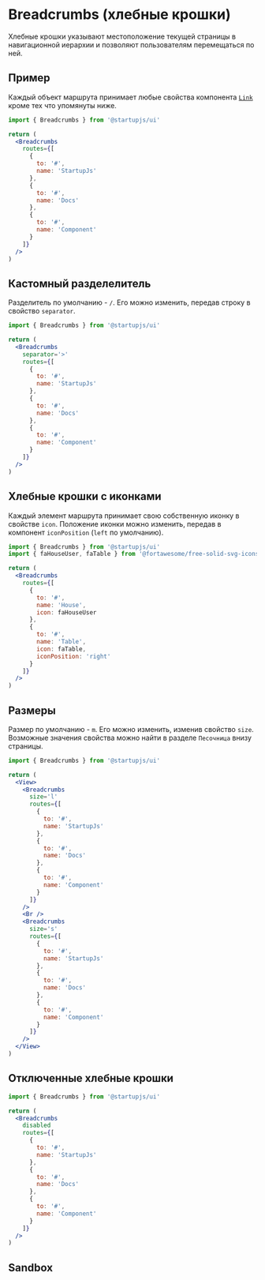 
# Breadcrumbs (хлебные крошки)

Хлебные крошки указывают местоположение текущей страницы в навигационной иерархии и позволяют пользователям перемещаться по ней.

## Пример

Каждый объект маршрута принимает любые свойства компонента [`Link`](/docs/ru/components/Link) кроме тех что упомянуты ниже.

```jsx
import { Breadcrumbs } from '@startupjs/ui'
```

```jsx example
return (
  <Breadcrumbs
    routes={[
      {
        to: '#',
        name: 'StartupJs'
      },
      {
        to: '#',
        name: 'Docs'
      },
      {
        to: '#',
        name: 'Component'
      }
    ]}
  />
)
```


## Кастомный разделелитель

Разделитель по умолчанию - `/`. Его можно изменить, передав строку в свойство `separator`.

```jsx
import { Breadcrumbs } from '@startupjs/ui'
```

```jsx example
return (
  <Breadcrumbs
    separator='>'
    routes={[
      {
        to: '#',
        name: 'StartupJs'
      },
      {
        to: '#',
        name: 'Docs'
      },
      {
        to: '#',
        name: 'Component'
      }
    ]}
  />
)
```

## Хлебные крошки с иконками
Каждый элемент маршрута принимает свою собственную иконку в свойстве `icon`. Положение иконки можно изменить, передав в компонент `iconPosition` (`left` по умолчанию).

```jsx
import { Breadcrumbs } from '@startupjs/ui'
import { faHouseUser, faTable } from '@fortawesome/free-solid-svg-icons'
```

```jsx example
return (
  <Breadcrumbs
    routes={[
      {
        to: '#',
        name: 'House',
        icon: faHouseUser
      },
      {
        to: '#',
        name: 'Table',
        icon: faTable,
        iconPosition: 'right'
      }
    ]}
  />
)
```

## Размеры

Размер по умолчанию - `m`. Его можно изменить, изменив свойство `size`. Возможные значения свойства можно найти в разделе `Песочница` внизу страницы.

```jsx
import { Breadcrumbs } from '@startupjs/ui'
```

```jsx example
return (
  <View>
    <Breadcrumbs
      size='l'
      routes={[
        {
          to: '#',
          name: 'StartupJs'
        },
        {
          to: '#',
          name: 'Docs'
        },
        {
          to: '#',
          name: 'Component'
        }
      ]}
    />
    <Br />
    <Breadcrumbs
      size='s'
      routes={[
        {
          to: '#',
          name: 'StartupJs'
        },
        {
          to: '#',
          name: 'Docs'
        },
        {
          to: '#',
          name: 'Component'
        }
      ]}
    />
  </View>
)
```

## Отключенные хлебные крошки

```jsx
import { Breadcrumbs } from '@startupjs/ui'
```

```jsx example
return (
  <Breadcrumbs
    disabled
    routes={[
      {
        to: '#',
        name: 'StartupJs'
      },
      {
        to: '#',
        name: 'Docs'
      },
      {
        to: '#',
        name: 'Component'
      }
    ]}
  />
)
```


## Sandbox

<Sandbox Component={Breadcrumbs} />
